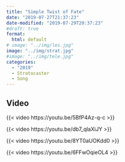 ```yaml
---
title: "Simple Twist of Fate"
date: "2019-07-27T21:37:23"
date-modified: "2019-07-29T20:37:23"
#draft: true
format: 
  html: default
# image: "../img/les.jpg"
image: "../img/strat.jpg"
#image: "../img/tele.jpg"
categories:
  - "2019"
  - Stratocaster
  - Song
---
```


## Video

{{< video https://youtu.be/5BfP4Az-q-c >}}

{{< video https://youtu.be/db7_qlaXiJY >}}

{{< video https://youtu.be/8YT0aUOKdd0 >}}

{{< video https://youtu.be/6FFwOqieOL4 >}}